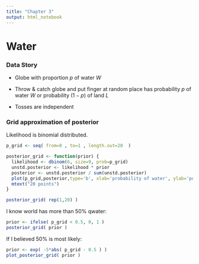 ```yaml
---
title: "Chapter 3"
output: html_notebook
---
```


# Water

### Data Story

* Globe with proportion $p$ of water $W$

* Throw & catch globe and put finger at random place has probability     $p$ of water $W$ or probability $(1-p)$ of land $L$

* Tosses are independent

### Grid approximation of posterior

Likelihood is binomial distributed.
```r
p_grid <- seq( from=0 , to=1 , length.out=20  )

posterior_grid <- function(prior) {
  likelihood <- dbinom(6, size=9, prob=p_grid)
  unstd.posterior <- likelihood * prior
  posterior <- unstd.posterior / sum(unstd.posterior)
  plot(p_grid,posterior,type='b', xlab='probability of water', ylab='posterior probability')
  mtext("20 points")
}

posterior_grid( rep(1,20) )
```

I know world has more than 50% qwater:
```r
prior <- ifelse( p_grid < 0.5, 0, 1 )
posterior_grid( prior )
```

If I believed 50% is most likely:
```r
prior <- exp( -5*abs( p_grid - 0.5 ) )
plot_posterior_grid( prior )
```
